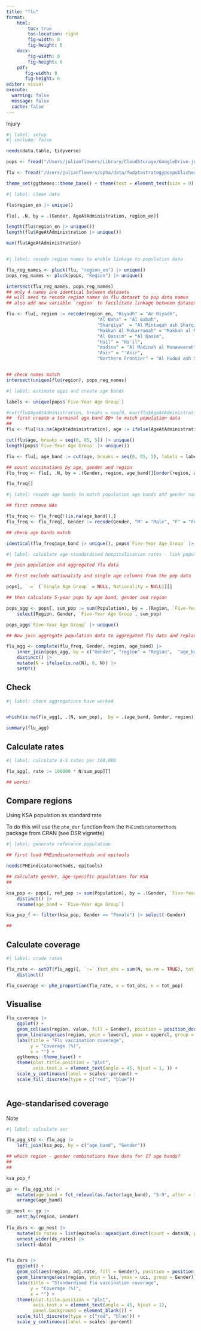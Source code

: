 ```yaml
---
title: "flu"
format: 
    html:
        toc: true
        toc-location: right
        fig-width: 8
        fig-height: 6
    docx: 
        fig-width: 8
        fig-height: 6
    pdf: 
       fig-width: 8
       fig-height: 6
editor: visual
execute: 
  warning: false
  message: false
  cache: false
---
```


Injury

```r
#| label: setup
#| include: false

needs(data.table, tidyverse)

pops <- fread("/Users/julianflowers/Library/CloudStorage/GoogleDrive-julian.flowers12@gmail.com/My Drive/Saudi/data/pop_ests.csv")

flu <- fread("/Users/julianflowers/spha/data/fwdatastrategypocpublichealthframeworkindicators/Flu Vaccine Coverage 2023 updated.csv")

theme_set(ggthemes::theme_base() + theme(text = element_text(size = 9), panel.background = element_blank()))

```

```r
#| label: clean data

flu$region_en |> unique()

flu[, .N, by = .(Gender, AgeAtAdministration, region_en)]

length(flu$region_en |> unique())
length(flu$AgeAtAdministration |> unique())

max(flu$AgeAtAdministration)



```


```r
#| label: recode region names to enable linkage to population data

flu_reg_names <- pluck(flu, "region_en") |> unique()
pops_reg_names <- pluck(pops, "Region") |> unique()

intersect(flu_reg_names, pops_reg_names)
## only 4 names are identical between datasets
## will need to recode region names in flu dataset to pop data names
## also add new variable `region` to facilitate linkage between datasets

flu <- flu[, region := recode(region_en, "Riyadh" = "Ar Riyadh", 
                                  "Al Baha" = "Al Bahah", 
                                  "Sharqiya"  = "Al Mintaqah ash Sharqiyah",
                                  "Makkah Al Mukarramah" = "Makkah al Mukarramah",
                                  "Al Qassim" = "Al Qasim",
                                  "Hail" = "Ha'il",
                                  "madina" = "Al Madinah al Munawwarah",
                                  "Asir" = "'Asir", 
                                  "Northern Frontier" = "Al Hudud ash Shamaliyah")]


## check names match
intersect(unique(flu$region), pops_reg_names)

```


```r
#| label: estimate ages and create age bands

labels <- unique(pops$`Five-Year Age Group`)

#cut(flu$AgeAtAdministration, breaks = seq(0, max(flu$AgeAtAdministration), 5))
##  first create a terminal age band 80+ to match population data
## 
flu <- flu[!is.na(AgeAtAdministration), age := ifelse(AgeAtAdministration >= 80, 85, AgeAtAdministration)]

cut(flu$age, breaks = seq(0, 85, 5)) |> unique()
length(pops$`Five-Year Age Group` |> unique())

flu <- flu[, age_band := cut(age, breaks = seq(0, 85, 5), labels = labels,  right = TRUE)][]

## count vaccinations by age, gender and region
flu_freq <- flu[, .N, by = .(Gender, region, age_band)][order(region, age_band, Gender)][, age_band := as.character(age_band)]

flu_freq[]

```

```r
#| label: recode age bands to match population age bands and gender names

## first remove NAs

flu_freq <- flu_freq[!(is.na(age_band)),]
flu_freq <- flu_freq[, Gender := recode(Gender, "M" = "Male", "F" = "Female")][]

## check age bands match

identical(flu_freq$age_band |> unique(), pops$`Five-Year Age Group` |> unique())

```

```r
#| label: calculate age-standardised hospitalisation rates - link population data

## join population and aggregated flu data

## first exclude nationality and single age columns from the pop data

pops[, `:=` (`Single Age Group` = NULL, Nationality = NULL)][]

## then calculate 5-year pops by age band, gender and region

pops_agg <- pops[, sum_pop := sum(Population), by = .(Region, `Five-Year Age Group`, Gender)] |>
    select(Region, Gender, `Five-Year Age Group`, sum_pop) 

pops_agg$`Five-Year Age Group` |> unique()

## Now join aggregate population data to aggregated flu data and replace structural zeros (missing region-age-gender combinations) by 0

flu_agg <- complete(flu_freq, Gender, region, age_band) |>
    inner_join(pops_agg, by = c("Gender", "region" = "Region",  "age_band" = "Five-Year Age Group")) |>
    distinct() |>
    mutate(N = ifelse(is.na(N), 0, N)) |>
    setDT()

```

## Check

```r
#| label: check aggregations have worked


which(is.na(flu_agg[, .(N, sum_pop),  by = .(age_band, Gender, region)])) ## no NAs

summary(flu_agg)

```



## Calculate rates

```r
#| label: calculate A-S rates per 100,000

flu_agg[, rate := 100000 * N/sum_pop][]

## works!
```

## Compare regions

Using KSA population as standard rate

To do this will use the `phe_dsr` function from the `PHEindicatormethods` package from CRAN (see DSR vignette)


```r
#| label: generate reference population

## first load PHEindicatormethods and epitools

needs(PHEindicatormethods, epitools)

## calculate gender, age-specific populations for KSA
## 

ksa_pop <- pops[, ref_pop := sum(Population), by = .(Gender, `Five-Year Age Group`)][, .(`Five-Year Age Group`, Gender, ref_pop)] |>
    distinct() |>
    rename(age_band = `Five-Year Age Group`)

ksa_pop_f <- filter(ksa_pop, Gender == "Female") |> select(-Gender)

## 
```

## Calculate coverage


```r
#| label: crude rates

flu_rate <- setDT(flu_agg)[, `:=` (tot_obs = sum(N, na.rm = TRUE), tot_pop = sum(sum_pop, na.rm = TRUE)), by = .(region, Gender)][,.(region, Gender, tot_obs, tot_pop)] |>
    distinct()

flu_coverage <- phe_proportion(flu_rate, x = tot_obs, n = tot_pop)

```

## Visualise

```r

flu_coverage |>
    ggplot() +
    geom_col(aes(region, value, fill = Gender), position = position_dodge(width = 1)) +
    geom_linerange(aes(region, ymin = lowercl, ymax = uppercl, group = Gender), position = position_dodge(width = 1)) +
    labs(title = "Flu vaccination coverage", 
         y = "Coverage (%)", 
         x = "") +
    ggthemes::theme_base() +
    theme(plot.title.position = "plot", 
          axis.text.x = element_text(angle = 45, hjust = 1, )) +
    scale_y_continuous(label = scales::percent) +
    scale_fill_discrete(type = c("red", "blue"))
        

```



## Age-standarised coverage

Note 

```r
#| label: calculate asr

flu_agg_std <- flu_agg |>
    left_join(ksa_pop, by = c("age_band", "Gender"))

## which region - gender combinations have data for 17 age bands?
## 
## 

ksa_pop_f

gp <- flu_agg_std |>
    mutate(age_band = fct_relevel(as.factor(age_band), "5-9", after = 1)) |>
    arrange(age_band)

gp_nest <- gp |>
    nest_by(region, Gender)
    
flu_dsrs <- gp_nest |>
    mutate(ds_rates = list(epitools::ageadjust.direct(count = data$N, pop = data$sum_pop, stdpop = data$ref_pop))) |>
    unnest_wider(ds_rates) |>
    select(-data) 


flu_dsrs |>
    ggplot() +
    geom_col(aes(region, adj.rate, fill = Gender), position = position_dodge(width = 1)) +
    geom_linerange(aes(region, ymin = lci, ymax = uci, group = Gender), position = position_dodge(width = 1)) +
    labs(title = "Standardised flu vaccination coverage", 
         y = "Coverage (%)", 
         x = "") +
    theme(plot.title.position = "plot", 
          axis.text.x = element_text(angle = 45, hjust = 1), 
          panel.background = element_blank()) +
    scale_fill_discrete(type = c("red", "blue")) +
    scale_y_continuous(label = scales::percent)


```

